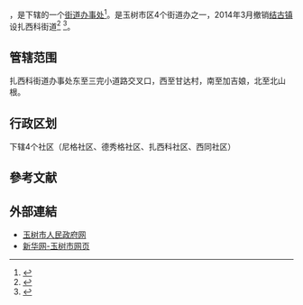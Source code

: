 {{中国乡级行政区|63/27/01/003/000}}

'''{{PAGENAMEBASE}}'''，是{{PRC admin/fullname|63/27/01/003/000|3}}下辖的一个[[街道办事处|街道办事处]]<ref>{{PRC admin/ref sgc|{{PRC admin/parent|63/27/01/003/000}}}}</ref>。是玉树市区4个街道办之一，2014年3月撤销[[结古镇|结古镇]]设扎西科街道<ref>{{Cite web |url=http://epaper.tibet3.com/xhdsb/html/2013-10/20/content_55748.htm |title=玉树市街道办事处和社区居委会设置政策出台 |accessdate=2015-03-02 |archive-date=2016-03-04 |archive-url=https://web.archive.org/web/20160304110619/http://epaper.tibet3.com/xhdsb/html/2013-10/20/content_55748.htm |dead-url=no }}</ref> <ref>{{Cite web |url=http://www.yushunews.com/system/2014/04/13/011367419.shtml |title=青海省玉树市扎西科街道办事处简介 |accessdate=2015-03-02 |archive-date=2016-03-04 |archive-url=https://web.archive.org/web/20160304065455/http://www.yushunews.com/system/2014/04/13/011367419.shtml |dead-url=no }}</ref>。

==管辖范围==
扎西科街道办事处东至三完小道路交叉口，西至甘达村，南至加吉娘，北至北山根。

==行政区划==
{{PAGENAMEBASE}}下辖4个社区（尼格社区、德秀格社区、扎西科社区、西同社区）

== 參考文献 ==
{{reflist}}

== 外部連結 ==
*[https://web.archive.org/web/20150402103218/http://www.yushuxian.gov.cn/ 玉树市人民政府网]
*[http://www.qh.xinhuanet.com/yushu/ 新华网-玉树市网页] {{Wayback|url=http://www.qh.xinhuanet.com/yushu/ |date=20060615214822 }}

{{行政区划小作品}}
{{PRC admin/navcat|63/27/01/003/000}}